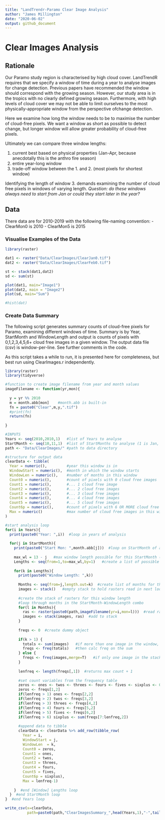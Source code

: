 ```yaml
---
title: "LandTrendr-Paramo Clear Image Analysis"
author: "James Millington"
date: "2020-06-02"
output: github_document
---
```

 
# Clear Images Analysis

## Rationale
Our Paramo study region is characterised by high cloud cover. LandTrendR requires that we specify a window of time during a year to analyse images for change detection. Previous papers have recommended the window should correspond with the growing season. However, our study area is in the tropics with no clearly defined growing season. Furthermore, with high levels of cloud cover we may not be able to limit ourselves to the most physically-appropriate window from the perspective ofchange detection.   

Here we examine how long the window needs to be to maximise the number of cloud-free pixels. We want a window as short as possible to detect change, but longer window will allow greater probability of cloud-free pixels. 

Ultimately we can compare three window lengths:

1. current best based on physical properties (Jan-Apr, because anecdotally this is the anthro fire season)
2. entire year-long window
3. trade-off window between the 1. and 2. (most pixels for shortest window)

Identifying the length of window 3. demands examining the number of cloud free pixels in windows of varying length. _Question: do these windows always need to start from Jan or could they start later in the year?_

## Data 

There data are for 2010-2019 with the following file-naming convention:
- ClearMon0 is 2010
- ClearMon5 is 2015


### Visualise Examples of the Data 
```r
library(raster)

dat1 <- raster("Data/ClearImages/ClearJan0.tif")
dat2 <- raster("Data/ClearImages/ClearFeb0.tif")

st <- stack(dat1,dat2)
sd <- sum(st)

plot(dat1, main="Image1")
plot(dat2, main = "Image2")
plot(sd, main="Sum")

#hist(dat)
```

### Create Data Summary

The following script generates summary counts of cloud-free pixels for Paramo, examining different windows of time. Summary is by Year, StartMonth and WindowLength and output is counts of pixels with 0,1,2,3,4,5,6+ cloud free images in a given window. The output data file (csv) is window-per-line. See further comments in the code. 

As this script takes a while to run, it is presented here for completeness, but best run using ClearImages.r independently. 

```r

library(raster)
library(tidyverse)

#function to create image filename from year and month values
imageFilename <- function(yr,mon){
  
  y = yr %% 2010
  m = month.abb[mon]    #month.abb is built-in 
  fn = paste0("Clear",m,y,".tif")
  #print(fn)
  return(fn)
  
}

#INPUTS
Years <- seq(2010,2010,1)   #list of Years to analyse
StartMonth <- seq(10,11,1)  #list of StartMonths to analyse (1 is Jan, 12 is Dec)
path <- "Data/ClearImages/" #path to data directory

#structure for output data
clearData <- tibble(
  Year = numeric(),         #year this window is in
  WindowStart = numeric(),  #month in which the window starts
  WindowLen = numeric(),    #number of months in this window
  Count0 = numeric(),       #count of pixels with 0 cloud free images
  Count1 = numeric(),       #... 1 cloud free image
  Count2 = numeric(),       #... 2 cloud free images
  Count3 = numeric(),       #... 3 cloud free images
  Count4 = numeric(),       #... 4 cloud free images
  Count5 = numeric(),       #... 5 cloud free images
  Count6p = numeric(),      #count of pixels with 6 OR MORE cloud free images
  Max = numeric()           #max number of cloud free images in this window (should be equivalent to total number of images in the window)
)

#start analysis loop
for(i in Years){
  print(paste0("Year: ",i))  #loop in years of analysis
  
  for(j in StartMonth){
    print(paste0("Start Mon: ",month.abb[j]))  #loop on StartMonth of analysis
    
    max_wl = 13 - j   #max window length possible for this StartMonth (12 for Jan, 11 for Feb, ... 1 for Dec)
    Lengths <- seq(from=1,to=max_wl,by=1)   #create a list of possible window lengths for next loop
    
    for(k in Lengths){
      print(paste0("Window Length: ",k))
      
      Months <- seq(from=j,length.out=k)  #create list of months for this StartMonth-WindowLength (j-k) combo 
      images <- stack()   #empty stack to hold rasters read in next loop
      
      #create the stack of rasters for this window length
      #loop through months in the StartMonth-WindowLength combo
      for(l in Months){
        ras <- raster(paste0(path,imageFilename(yr=i,mon=l)))  #read raster
        images <- stack(images, ras)  #add to stack
      }
      
      freqs <- 0  #create dummy object
      
      if(k > 1) { 
        totals <- sum(images)   #if more than one image in the window, calc sum of all images in the stack
        freqs <- freq(totals)   #then calc freq on the sum 
      } else {
        freqs <- freq(images,merge=T)   #if only one image in the stack, calc freq on this using merge=T
      }
      
      lenfreq <- length(freqs[,1])  #returns max count + 1
      
      #set count variables from the frequency table
      zeros <- ones <- twos <- threes <- fours <- fives <- sixplus <- 0
      zeros <- freqs[1,2]
      if(lenfreq > 1) ones <- freqs[2,2]
      if(lenfreq > 2) twos <- freqs[3,2]
      if(lenfreq > 3) threes <- freqs[4,2]
      if(lenfreq > 4) fours <- freqs[5,2]
      if(lenfreq > 5) fives <- freqs[6,2]
      if(lenfreq > 6) sixplus <- sum(freqs[7:lenfreq,2])
      
      #append data to tibble
      clearData <- clearData %>% add_row(tibble_row(
        Year = i,
        WindowStart = j,
        WindowLen  = k, 
        Count0 = zeros,
        Count1 = ones,
        Count2 = twos,
        Count3 = threes,
        Count4 = fours,
        Count5 = fives,
        Count6p = sixplus),
        Max = lenfreq-1)
      
    }  #end [Window] Lengths loop
  }  #end StartMonth loop
}  #end Years loop

write_csv(x=clearData,
          path=paste0(path,"ClearImagesSummary_",head(Years,1),"-",tail(Years,1),"_",month.abb[head(StartMonth,1)],"-",month.abb[tail(StartMonth,1)],".csv"))


```